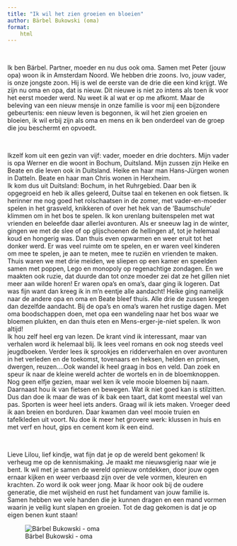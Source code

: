 ```yaml
---
title: "Ik wil het zien groeien en bloeien"
author: Bärbel Bukowski (oma)
format:
    html 
---
```


<br>

Ik ben Bärbel. Partner, moeder en nu dus ook oma. Samen met Peter (jouw opa) woon ik in Amsterdam Noord. We hebben drie zoons. Ivo, jouw vader, is onze jongste zoon. Hij is wel de eerste van de drie die een kind krijgt. We zijn nu oma en opa, dat is nieuw. Dit nieuwe is niet zo intens als toen ik voor het eerst moeder werd. Nu weet ik al wat er op me afkomt. Maar de beleving van een nieuw mensje in onze familie is voor mij een bijzondere gebeurtenis: een nieuw leven is begonnen, ik wil het zien groeien en bloeien, ik wil erbij zijn als oma en mens en ik ben onderdeel van de groep die jou beschermt en opvoedt.

<br>

Ikzelf kom uit een gezin van vijf: vader, moeder en drie dochters. Mijn vader is opa Werner en die woont in Bochum, Duitsland. Mijn zussen zijn Heike en Beate en die leven ook in Duitsland. Heike en haar man Hans-Jürgen wonen in Datteln. Beate en haar man Chris wonen in Herxheim.    
  Ik kom dus uit Duitsland: Bochum, in het Ruhrgebied. Daar ben ik opgegroeid en heb ik alles geleerd, Duitse taal en tekenen en ook fietsen. Ik herinner me nog goed het rolschaatsen in de zomer, met vader-en-moeder spelen in het grasveld, knikkeren of over het hek van de 'Baumschule' klimmen om in het bos te spelen. Ik kon urenlang buitenspelen met wat vrienden en beleefde daar allerlei avonturen. Als er sneeuw lag in de winter, gingen we met de slee of op glijschoenen de hellingen af, tot je helemaal koud en hongerig was. Dan thuis even opwarmen en weer eruit tot het donker werd. Er was veel ruimte om te spelen, en er waren veel kinderen om mee te spelen, je aan te meten, mee te ruziën en vrienden te maken.    
    Thuis waren we met drie meiden, we sliepen op een kamer en speelden samen met poppen, Lego en monopoly op regenachtige zondagen. En we maakten ook ruzie, dat duurde dan tot onze moeder zei dat ze het gillen niet meer aan wilde horen! Er waren opa's en oma's, daar ging ik logeren. Dat was fijn want dan kreeg ik in m'n eentje alle aandacht! Heike ging namelijk naar de andere opa en oma en Beate bleef thuis. Alle drie de zussen kregen dan dezelfde aandacht. Bij de opa's en oma's waren het rustige dagen. Met oma boodschappen doen, met opa een wandeling naar het bos waar we bloemen plukten, en dan thuis eten en Mens-erger-je-niet spelen. Ik won altijd!   
    Ik hou zelf heel erg van lezen. De krant vind ik interessant, maar van verhalen word ik helemaal blij. Ik lees veel romans en ook nog steeds veel jeugdboeken. Verder lees ik sprookjes en ridderverhalen en over avonturen in het verleden en de toekomst, tovenaars en heksen, helden en prinsen, dwergen, reuzen....Ook wandel ik heel graag in bos en veld. Dan zoek en speur ik naar de kleine wereld achter de wortels en in de bloemknoppen. Nog geen elfje gezien, maar wel ken ik vele mooie bloemen bij naam. Daarnaast hou ik van fietsen en bewegen. Wat ik niet goed kan is stilzitten. Dus dan doe ik maar de was of ik bak een taart, dat komt meestal wel van pas. Sporten is weer heel iets anders. Graag wil ik iets maken. Vroeger deed ik aan breien en borduren. Daar kwamen dan veel mooie truien en tafelkleden uit voort. Nu doe ik meer het grovere werk: klussen in huis en met verf en hout, gips en cement kom ik een eind.

<br>

Lieve Lilou, lief kindje, wat fijn dat je op de wereld bent gekomen! Ik verheug me op de kennismaking. Je maakt me nieuwsgierig naar wie je bent. Ik wil met je samen de wereld opnieuw ontdekken, door jouw ogen ernaar kijken en weer verbaasd zijn over de vele vormen, kleuren en krachten. Zo word ik ook weer jong. Maar ik hoor ook bij de oudere generatie, die met wijsheid en rust het fundament van jouw familie is. Samen hebben we vele handen die je kunnen dragen en een mand vormen waarin je veilig kunt slapen en groeien. Tot de dag gekomen is dat je op eigen benen kunt staan!

![Bärbel Bukowski - oma](images/Barbel.jpg)
